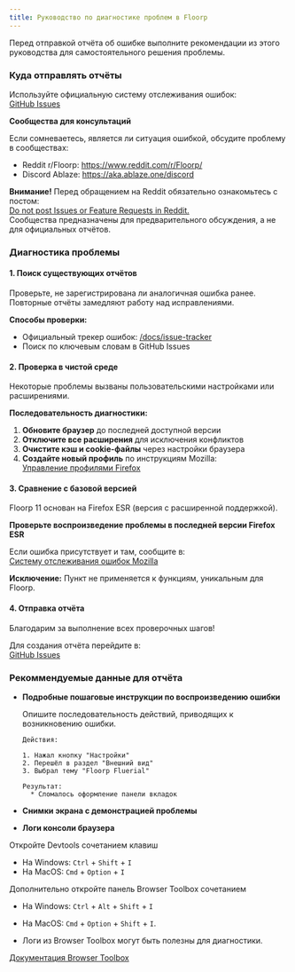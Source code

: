 ```yaml
---
title: Руководство по диагностике проблем в Floorp
---
```


Перед отправкой отчёта об ошибке выполните рекомендации из этого руководства для самостоятельного решения проблемы.

### Куда отправлять отчёты

Используйте официальную систему отслеживания ошибок:  
[GitHub Issues](https://github.com/Floorp-Projects/Floorp/issues)

**Сообщества для консультаций**

Если сомневаетесь, является ли ситуация ошибкой, обсудите проблему в сообществах:

* Reddit r/Floorp: https://www.reddit.com/r/Floorp/
* Discord Ablaze: https://aka.ablaze.one/discord

**Внимание!** Перед обращением на Reddit обязательно ознакомьтесь с постом:  
[Do not post Issues or Feature Requests in Reddit.](https://www.reddit.com/r/Floorp/comments/19f7762/do_not_post_issues_or_feature_requests_in_reddit/?utm_source=share&utm_medium=web3x&utm_name=web3xcss&utm_term=1&utm_content=share_button)  
Сообщества предназначены для предварительного обсуждения, а не для официальных отчётов.

### Диагностика проблемы

#### 1. Поиск существующих отчётов

Проверьте, не зарегистрирована ли аналогичная ошибка ранее. Повторные отчёты замедляют работу над исправлениями.

**Способы проверки:**
* Официальный трекер ошибок: [/docs/issue-tracker](/docs/issue-tracker)
* Поиск по ключевым словам в GitHub Issues

#### 2. Проверка в чистой среде

Некоторые проблемы вызваны пользовательскими настройками или расширениями.

**Последовательность диагностики:**

1. **Обновите браузер** до последней доступной версии
2. **Отключите все расширения** для исключения конфликтов
3. **Очистите кэш и cookie-файлы** через настройки браузера
4. **Создайте новый профиль** по инструкциям Mozilla:  
[Управление профилями Firefox](https://support.mozilla.org/en-US/kb/profile-manager-create-remove-switch-firefox-profiles)

#### 3. Сравнение с базовой версией

Floorp 11 основан на Firefox ESR (версия с расширенной поддержкой). 

**Проверьте воспроизведение проблемы в последней версии Firefox ESR**

Если ошибка присутствует и там, сообщите в:  
[Систему отслеживания ошибок Mozilla](https://bugzilla.mozilla.org)

**Исключение:** Пункт не применяется к функциям, уникальным для Floorp.

#### 4. Отправка отчёта

Благодарим за выполнение всех проверочных шагов!

Для создания отчёта перейдите в:  
[GitHub Issues](https://github.com/Floorp-Projects/Floorp/issues)

### Рекоммендуемые данные для отчёта
- **Подробные пошаговые инструкции по воспроизведению ошибки**

  Опишите последовательность действий, приводящих к возникновению ошибки.

  ```text
  Действия:

  1. Нажал кнопку "Настройки"
  2. Перешёл в раздел "Внешний вид"
  3. Выбрал тему "Floorp Fluerial"

  Результат:
    * Сломалось оформление панели вкладок
  ```

- **Снимки экрана с демонстрацией проблемы**

- **Логи консоли браузера**

Откройте Devtools сочетанием клавиш
* На Windows: `Ctrl` + `Shift` + `I`
* На MacOS: `Cmd` + `Option` + `I`

Дополнительно откройте панель Browser Toolbox сочетанием

* На Windows: `Ctrl` + `Alt` + `Shift` + `I`
* На MacOS: `Cmd` + `Option` + `Shift` + `I`.

* Логи из Browser Toolbox могут быть полезны для диагностики.

[Документация Browser Toolbox](https://firefox-source-docs.mozilla.org/devtools-user/browser_toolbox/index.html)